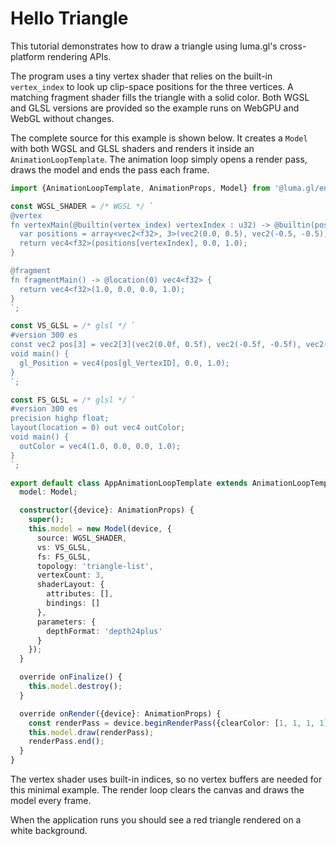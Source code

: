 
# Hello Triangle

This tutorial demonstrates how to draw a triangle using luma.gl's cross-platform rendering APIs.

<DeviceTabs />
<HelloTriangleExample />

The program uses a tiny vertex shader that relies on the built-in `vertex_index` to look up clip-space positions for the three vertices. A matching fragment shader fills the triangle with a solid color. Both WGSL and GLSL versions are provided so the example runs on WebGPU and WebGL without changes.

The complete source for this example is shown below. It creates a `Model` with both WGSL and GLSL shaders and renders it inside an `AnimationLoopTemplate`. The animation loop simply opens a render pass, draws the model and ends the pass each frame.

```typescript
import {AnimationLoopTemplate, AnimationProps, Model} from '@luma.gl/engine';

const WGSL_SHADER = /* WGSL */ `
@vertex
fn vertexMain(@builtin(vertex_index) vertexIndex : u32) -> @builtin(position) vec4<f32> {
  var positions = array<vec2<f32>, 3>(vec2(0.0, 0.5), vec2(-0.5, -0.5), vec2(0.5, -0.5));
  return vec4<f32>(positions[vertexIndex], 0.0, 1.0);
}

@fragment
fn fragmentMain() -> @location(0) vec4<f32> {
  return vec4<f32>(1.0, 0.0, 0.0, 1.0);
}
`;

const VS_GLSL = /* glsl */ `
#version 300 es
const vec2 pos[3] = vec2[3](vec2(0.0f, 0.5f), vec2(-0.5f, -0.5f), vec2(0.5f, -0.5f));
void main() {
  gl_Position = vec4(pos[gl_VertexID], 0.0, 1.0);
}
`;

const FS_GLSL = /* glsl */ `
#version 300 es
precision highp float;
layout(location = 0) out vec4 outColor;
void main() {
  outColor = vec4(1.0, 0.0, 0.0, 1.0);
}
`;

export default class AppAnimationLoopTemplate extends AnimationLoopTemplate {
  model: Model;

  constructor({device}: AnimationProps) {
    super();
    this.model = new Model(device, {
      source: WGSL_SHADER,
      vs: VS_GLSL,
      fs: FS_GLSL,
      topology: 'triangle-list',
      vertexCount: 3,
      shaderLayout: {
        attributes: [],
        bindings: []
      },
      parameters: {
        depthFormat: 'depth24plus'
      }
    });
  }

  override onFinalize() {
    this.model.destroy();
  }

  override onRender({device}: AnimationProps) {
    const renderPass = device.beginRenderPass({clearColor: [1, 1, 1, 1]});
    this.model.draw(renderPass);
    renderPass.end();
  }
}
```

The vertex shader uses built-in indices, so no vertex buffers are needed for this
minimal example. The render loop clears the canvas and draws the model every
frame.

When the application runs you should see a red triangle rendered on a white background.
